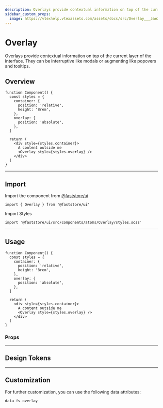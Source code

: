 ```yaml
---
description: Overlays provide contextual information on top of the current layer of the interface.
sidebar_custom_props:
  image: https://vtexhelp.vtexassets.com/assets/docs/src/Overlay___5ae3e4dc6b4b413cf33295d52a64fac0.png
---
```



# Overlay

Overlays provide contextual information on top of the current layer of the interface. They can be interruptive like modals or augmenting like popovers and tooltips.

## Overview

```tsx live
function Component() {
  const styles = {
    container: {
      position: 'relative',
      height: '8rem',
    },
    overlay: {
      position: 'absolute',
    },
  }

  return (
    <div style={styles.container}>
      A content outside me
      <Overlay style={styles.overlay} />
    </div>
  )
}
```

---

## Import

Import the component from <a href="https://www.faststore.dev/reference/ui/get-started-faststore-ui">@faststore/ui</a>

```tsx
import { Overlay } from '@faststore/ui'
```

Import Styles

```tsx
import '@faststore/ui/src/components/atoms/Overlay/styles.scss'
```

---

## Usage

```tsx live
function Component() {
  const styles = {
    container: {
      position: 'relative',
      height: '8rem',
    },
    overlay: {
      position: 'absolute',
    },
  }

  return (
    <div style={styles.container}>
      A content outside me
      <Overlay style={styles.overlay} />
    </div>
  )
}
```

### Props

<PropsSection name="Overlay" />

---

## Design Tokens

<TokenTable>
  <TokenRow token="--fs-overlay-bkg-color" value="rgb(0 0 0 / 20%)" isColor />
</TokenTable>

---

## Customization

For further customization, you can use the following data attributes:

`data-fs-overlay`
